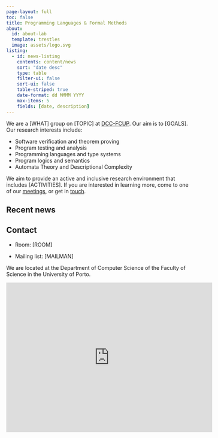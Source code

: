 ```yaml
---
page-layout: full
toc: false
title: Programming Languages & Formal Methods
about:
  id: about-lab
  template: trestles
  image: assets/logo.svg
listing:
  - id: news-listing
    contents: content/news
    sort: "date desc"
    type: table
    filter-ui: false
    sort-ui: false
    table-striped: true
    date-format: dd MMMM YYYY
    max-items: 5
    fields: [date, description]      
---
```


::: {#about-lab}

We are a [WHAT] group on [TOPIC] at [DCC-FCUP](https://www.dcc.fc.up.pt/).
Our aim is to [GOALS].
Our research interests include:

- Software verification and theorem proving
- Program testing and analysis
- Programming languages and type systems
- Program logics and semantics
- Automata Theory and Descriptional Complexity

We aim to provide an active and inclusive research environment that includes [ACTIVITIES].
If you are interested in learning more, come to one of our [meetings](pages/events.qmd), or get in [touch](#contact).

:::  

## Recent news
::: {#news-listing}
:::

<!-- ## Main faculty -->

## Contact

::: {.grid}

::: {.g-col-6}

- Room: [ROOM]

- Mailing list: [MAILMAN]

:::
  
::: {.g-col-6}

We are located at the Department of Computer Science of the Faculty of Science in the University of Porto.

<iframe src="https://www.google.com/maps/embed?pb=!1m18!1m12!1m3!1d3004.178618931845!2d-8.643345823442532!3d41.152453610533875!2m3!1f0!2f0!3f0!3m2!1i1024!2i768!4f13.1!3m3!1m2!1s0xd2465748665b511%3A0x652241b7e04eb60a!2sFCUP%20Department%20of%20Computer%20Sciences!5e0!3m2!1sen!2spt!4v1710365007122!5m2!1sen!2spt" width="550" height="400" style="border:0;" allowfullscreen="" loading="lazy" referrerpolicy="no-referrer-when-downgrade"></iframe>

:::
  
::: 